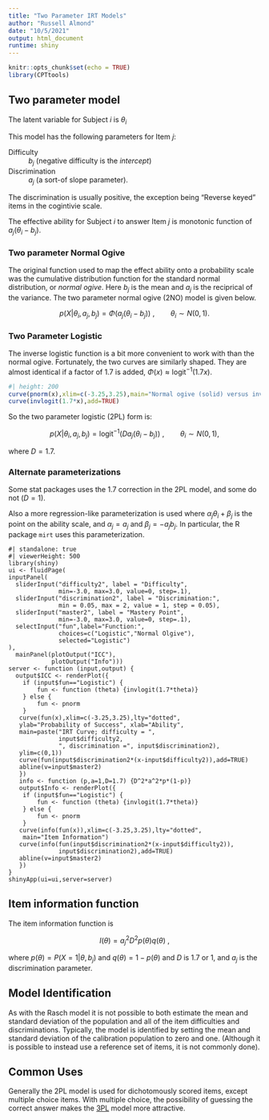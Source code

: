 ```yaml
---
title: "Two Parameter IRT Models"
author: "Russell Almond"
date: "10/5/2021"
output: html_document
runtime: shiny
---
```


```r
knitr::opts_chunk$set(echo = TRUE)
library(CPTtools)
```

## Two parameter model



The latent variable for Subject $i$ is $\theta_i$

This model has the following parameters for Item $j$:

Difficulty
: $b_j$ (negative difficulty is the _intercept_)

Discrimination
: $a_j$ (a sort-of slope parameter).

The discrimination is usually positive, the exception being "Reverse
keyed" items in the cogintivie scale.

The effective ability for Subject $i$ to answer Item $j$ is monotonic
function of $a_j(\theta_i-b_j)$.  


### Two parameter Normal Ogive

The original function used to map the effect ability onto a
probability scale was the cumulative distribution function for the
standard normal distribution, or _normal ogive_.  Here $b_j$ is the
mean and $a_j$ is the reciprical of the variance.  The two parameter
normal ogive (2NO) model is
given below.

$$ p(X|\theta_i,a_j, b_j) = \Phi \left ( a_j(\theta_i - b_j) \right ) \ ,
\qquad \theta_i \sim N(0,1) .$$

### Two Parameter Logistic

The inverse logistic function is a bit more convenient to work with
than the normal ogive.  Fortunately, the two curves are similarly
shaped.  They are almost identical if a factor of 1.7 is added,
$\Phi(x) \approx \text{logit}^{-1} (1.7x)$.

```r
#| height: 200
curve(pnorm(x),xlim=c(-3.25,3.25),main="Normal ogive (solid) versus inverse logit (dashed)")
curve(invlogit(1.7*x),add=TRUE)

```
So the two parameter logistic (2PL) form is:

$$ p(X|\theta_i,a_j, b_j) = \text{logit}^{-1} \left ( D a_j(\theta_i -
b_j) \right ) \ ,
\qquad \theta_i \sim N(0,1), $$

where $D=1.7$.  


### Alternate parameterizations

Some stat packages uses the 1.7 correction in the 2PL model, and some
do not ($D=1$).

Also a more regression-like parameterization is used where
$\alpha_j\theta_i + \beta_j$ is the point on the ability scale, and
$\alpha_j=a_j$ and $\beta_j=-a_jb_j$.  In particular, the R package
`mirt` uses this parameterization.

```shinylive-r
#| standalone: true
#| viewerHeight: 500
library(shiny)
ui <- fluidPage(
inputPanel(
  sliderInput("difficulty2", label = "Difficulty",
              min=-3.0, max=3.0, value=0, step=.1),
  sliderInput("discrimination2", label = "Discrimination:",
              min = 0.05, max = 2, value = 1, step = 0.05),
  sliderInput("master2", label = "Mastery Point",
              min=-3.0, max=3.0, value=0, step=.1),
  selectInput("fun",label="Function:",
              choices=c("Logistic","Normal Olgive"),
              selected="Logistic")
),
  mainPanel(plotOutput("ICC"),
            plotOutput("Info")))
server <- function (input,output) {
  output$ICC <- renderPlot({
	if (input$fun=="Logistic") {
		fun <- function (theta) {invlogit(1.7*theta)}
	} else {
		fun <- pnorm
	}
   curve(fun(x),xlim=c(-3.25,3.25),lty="dotted",
   ylab="Probability of Success", xlab="Ability",
   main=paste("IRT Curve; difficulty = ",
              input$difficulty2,
              ", discrimination =", input$discrimination2),
   ylim=c(0,1))
   curve(fun(input$discrimination2*(x-input$difficulty2)),add=TRUE)
   abline(v=input$master2) 
   })
   info <- function (p,a=1,D=1.7) {D^2*a^2*p*(1-p)}
   output$Info <- renderPlot({
	if (input$fun=="Logistic") {
		fun <- function (theta) {invlogit(1.7*theta)}
	} else {
		fun <- pnorm
	}
   curve(info(fun(x)),xlim=c(-3.25,3.25),lty="dotted",
	main="Item Information")
   curve(info(fun(input$discrimination2*(x-input$difficulty2)),
              input$discrimination2),add=TRUE)
   abline(v=input$master2) 
   })
}
shinyApp(ui=ui,server=server)
```
## Item information function

The item information function is 

$$I(\theta) = a_j^2 D^2 p(\theta)q(\theta)\ , $$

where $p(\theta)=P(X=1|\theta,b_j)$ and $q(\theta)=1-p(\theta)$ and
$D$ is 1.7 or 1, and $a_j$ is the discrimination parameter.

## Model Identification

As with the Rasch model it is not possible to both estimate the mean
and standard deviation of the population and all of the item
difficulties and discriminations.  Typically, the model is identified
by setting the mean and standard deviation of the calibration
population to zero and one.  (Although it is possible to instead use a
reference set of items, it is not commonly done).



## Common Uses

Generally the 2PL model is used for dichotomously scored items, except
multiple choice items.  With multiple choice, the possibility of
guessing the correct answer makes the [3PL](3PL.qmd) model more attractive.
